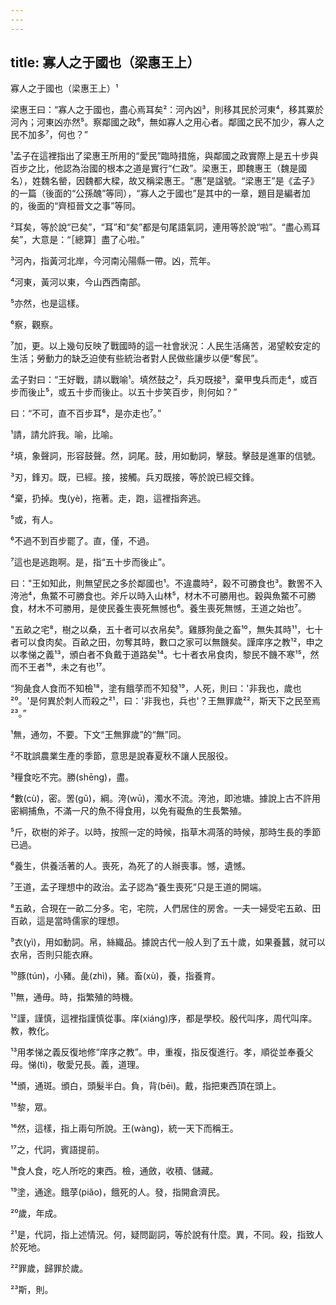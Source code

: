 ```yaml
---
---
---
```

title: 寡人之于國也（梁惠王上）
---




寡人之于國也（梁惠王上）¹

梁惠王曰：“寡人之于國也，盡心焉耳矣²：河內凶³，則移其民於河東⁴，移其粟於河內；河東凶亦然⁵。察鄰國之政⁶，無如寡人之用心者。鄰國之民不加少，寡人之民不加多⁷，何也？”

¹孟子在這裡指出了梁惠王所用的“愛民”臨時措施，與鄰國之政實際上是五十步與百步之比，他認為治國的根本之道是實行“仁政”。梁惠王，即魏惠王（魏是國名），姓魏名罃，因魏都大樑，故又稱梁惠王。“惠”是諡號。“梁惠王”是《孟子》的一篇（後面的“公孫醜”等同），“寡人之于國也”是其中的一章，題目是編者加的，後面的“齊桓晉文之事”等同。

²耳矣，等於說“已矣”，“耳”和“矣”都是句尾語氣詞，連用等於說“啦”。“盡心焉耳矣”，大意是：“［總算］盡了心啦。”

³河內，指黃河北岸，今河南沁陽縣一帶。凶，荒年。

⁴河東，黃河以東，今山西西南部。

⁵亦然，也是這樣。

⁶察，觀察。

⁷加，更。以上幾句反映了戰國時的這一社會狀況：人民生活痛苦，渴望較安定的生活；勞動力的缺乏迫使有些統治者對人民做些讓步以便“奪民”。

孟子對曰：“王好戰，請以戰喻¹。填然鼓之²，兵刃既接³，棄甲曳兵而走⁴，或百步而後止⁵，或五十步而後止。以五十步笑百步，則何如？”

曰：“不可，直不百步耳⁶，是亦走也⁷。”

¹請，請允許我。喻，比喻。

²填，象聲詞，形容鼓聲。然，詞尾。鼓，用如動詞，擊鼓。擊鼓是進軍的信號。

³刃，鋒刃。既，已經。接，接觸。兵刃既接，等於說已經交鋒。

⁴棄，扔掉。曳(yè)，拖著。走，跑，這裡指奔逃。

⁵或，有人。

⁶不過不到百步罷了。直，僅，不過。

⁷這也是逃跑啊。是，指“五十步而後止”。

曰："王如知此，則無望民之多於鄰國也¹。不違農時²，穀不可勝食也³。數罟不入洿池⁴，魚鱉不可勝食也。斧斤以時入山林⁵，材木不可勝用也。穀與魚鱉不可勝食，材木不可勝用，是使民養生喪死無憾也⁶。養生喪死無憾，王道之始也⁷。

"五畝之宅⁸，樹之以桑，五十者可以衣帛矣⁹。雞豚狗彘之畜¹⁰，無失其時¹¹，七十者可以食肉矣。百畝之田，勿奪其時，數口之家可以無饑矣。謹庠序之教¹²，申之以孝悌之義¹³，頒白者不負戴于道路矣¹⁴。七十者衣帛食肉，黎民不饑不寒¹⁵，然而不王者¹⁶，未之有也¹⁷。

“狗彘食人食而不知檢¹⁸，塗有餓莩而不知發¹⁹，人死，則曰：'非我也，歲也²⁰。'是何異於刺人而殺之²¹，曰：'非我也，兵也'？王無罪歲²²，斯天下之民至焉²³。”

¹無，通勿，不要。下文“王無罪歲”的“無”同。

²不耽誤農業生產的季節，意思是說春夏秋不讓人民服役。

³糧食吃不完。勝(shēng)，盡。

⁴數(cù)，密。罟(gǔ)，綱。洿(wū)，濁水不流。洿池，即池塘。據說上古不許用密綱捕魚，不滿一尺的魚不得食用，以免有礙魚的生長繁殖。

⁵斤，砍樹的斧子。以時，按照一定的時候，指草木凋落的時候，那時生長的季節已過。

⁶養生，供養活著的人。喪死，為死了的人辦喪事。憾，遺憾。

⁷王道，孟子理想中的政治。孟子認為“養生喪死”只是王道的開端。

⁸五畝，合現在一畝二分多。宅，宅院，人們居住的房舍。一夫一婦受宅五畝、田百畝，這是當時儒家的理想。

⁹衣(yì)，用如動詞。帛，絲織品。據說古代一般人到了五十歲，如果養蠶，就可以衣帛，否則只能衣麻。

¹⁰豚(tún)，小豬。彘(zhì)，豬。畜(xù)，養，指養育。

¹¹無，通毋。時，指繁殖的時機。

¹²謹，謹慎，這裡指謹慎從事。庠(xiáng)序，都是學校。殷代叫序，周代叫庠。教，教化。

¹³用孝悌之義反復地修“庠序之教”。申，重複，指反復進行。孝，順從並奉養父母。悌(tì)，敬愛兄長。義，道理。

¹⁴頒，通斑。頒白，頭髮半白。負，背(bēi)。戴，指把東西頂在頭上。

¹⁵黎，眾。

¹⁶然，這樣，指上兩句所說。王(wàng)，統一天下而稱王。

¹⁷之，代詞，賓語提前。

¹⁸食人食，吃人所吃的東西。檢，通斂，收積、儲藏。

¹⁹塗，通途。餓莩(piǎo)，餓死的人。發，指開倉濟民。

²⁰歲，年成。

²¹是，代詞，指上述情況。何，疑問副詞，等於說有什麼。異，不同。殺，指致人於死地。

²²罪歲，歸罪於歲。

²³斯，則。